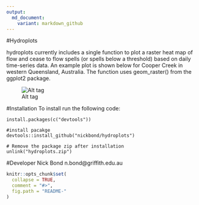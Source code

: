```yaml
---
output:
  md_document:
    variant: markdown_github
---
```


<!-- README.md is generated from README.Rmd. Please edit that file -->
#Hydroplots

 hydroplots currently includes a single function to plot a raster heat map of flow and cease to flow spells (or spells below a threshold) based on daily time-series data.
 An example plot is shown below for Cooper Creek in western Queensland, Australia. The function uses geom_raster() from the ggplot2 package.
 
![Alt tag](https://github.com/nickbond/hydroplots/raw/master/ctf_heatmap.png "CTF Heatmap")
 
#Installation
To install run the following code: 


	install.packages(c("devtools"))

	#install pacakge
	devtools::install_github("nickbond/hydroplots")

	# Remove the package zip after installation
	unlink("hydroplots.zip")


#Developer
Nick Bond n.bond@griffith.edu.au

```r
knitr::opts_chunk$set(
  collapse = TRUE,
  comment = "#>",
  fig.path = "README-"
)
```
